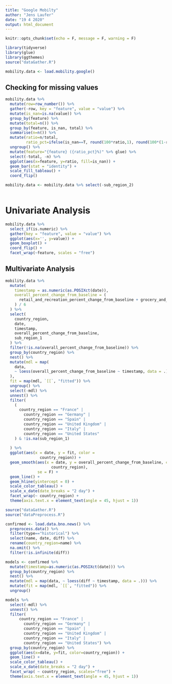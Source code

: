 ```yaml
---
title: "Google Mobilty"
author: "Jens Laufer"
date: "19 4 2020"
output: html_document
---
```


```r
knitr::opts_chunk$set(echo = F, message = F, warning = F)
```

```r
library(tidyverse)
library(glue)
library(ggthemes)
source("dataGather.R")

```

```r
mobility.data <- load.mobility.google()
```




## Checking for missing values 



```r

mobility.data %>% 
  mutate(row=row_number()) %>% 
  gather(-row, key = "feature", value = "value") %>% 
  mutate(is_nan=is.na(value)) %>% 
  group_by(feature) %>% 
  mutate(total=n()) %>% 
  group_by(feature, is_nan, total) %>% 
  summarise(n=n()) %>%
  mutate(ratio=n/total, 
         ratio_pct=ifelse(is_nan==T, round(100*ratio,1), round(100*(1-ratio),1))) %>% 
  ungroup() %>%
  mutate(feature="{feature} ({ratio_pct}%)" %>% glue) %>% 
  select(-total, -n) %>% 
  ggplot(aes(x=feature, y=ratio, fill=is_nan)) +
  geom_bar(stat = "identity") +
  scale_fill_tableau() +
  coord_flip()

mobility.data <- mobility.data %>% select(-sub_region_2)
  
```



# Univariate Analysis



```r
mobility.data %>% 
  select_if(is.numeric) %>% 
  gather(key = "feature", value = "value") %>% 
  ggplot(aes(x='', y=value)) +
  geom_boxplot() +
  coord_flip() +
  facet_wrap(~feature, scales = "free") 
```



## Multivariate Analysis





```r
mobility.data %>%
  mutate(
    timestamp = as.numeric(as.POSIXct(date)),
    overall_percent_change_from_baseline = (
      retail_and_recreation_percent_change_from_baseline + grocery_and_pharmacy_percent_change_from_baseline + parks_percent_change_from_baseline + transit_stations_percent_change_from_baseline + workplaces_percent_change_from_baseline + residential_percent_change_from_baseline
    ) / 6
  ) %>%
  select(
    country_region,
    date,
    timestamp,
    overall_percent_change_from_baseline,
    sub_region_1
  ) %>%
  filter(!is.na(overall_percent_change_from_baseline)) %>%
  group_by(country_region) %>%
  nest() %>%
  mutate(mdl = map(
    data,
    ~ loess(overall_percent_change_from_baseline ~ timestamp, data = .)
  ),
  fit = map(mdl, `[[`, "fitted")) %>%
  ungroup() %>%
  select(-mdl) %>%
  unnest() %>%
  filter(
    (
      country_region == "France" |
        country_region == "Germany" |
        country_region == "Spain" |
        country_region == "United Kingdom" |
        country_region == "Italy" |
        country_region == "United States"
    ) & !is.na(sub_region_1)
    
  ) %>%
  ggplot(aes(x = date, y = fit, color =
               country_region)) +
  geom_smooth(aes(x = date, y = overall_percent_change_from_baseline, color =
                    country_region),
              se = F) +
  geom_line() +
  geom_hline(yintercept = 0) +
  scale_color_tableau() +
  scale_x_date(date_breaks = "2 day") +
  facet_wrap(~ country_region) +
  theme(axis.text.x = element_text(angle = 45, hjust = 1))

```




```r
source("dataGather.R")
source("dataPreprocess.R")
```

```r
confirmed <- load.data.bno.news() %>% 
  preprocess.data() %>% 
  filter(type=="historical") %>% 
  select(name, date, diff) %>% 
  rename(country_region=name) %>% 
  na.omit() %>% 
  filter(!is.infinite(diff))
```






```r
models <- confirmed %>%
  mutate(timestamp=as.numeric(as.POSIXct(date))) %>% 
  group_by(country_region) %>%
  nest() %>%
  mutate(mdl = map(data, ~ loess(diff ~ timestamp, data = .))) %>%
  mutate(fit = map(mdl, `[[`, "fitted")) %>% 
  ungroup()
```






```r
models %>% 
  select(-mdl) %>% 
  unnest() %>% 
  filter(
      country_region == "France" |
        country_region == "Germany" |
        country_region == "Spain" |
        country_region == "United Kingdom" |
        country_region == "Italy" |
        country_region == "United States") %>% 
  group_by(country_region) %>% 
  ggplot(aes(x=date, y=fit, color=country_region)) +
  geom_line() + 
  scale_color_tableau() +
  scale_x_date(date_breaks = "2 day") +
  facet_wrap( ~ country_region, scales="free") +
  theme(axis.text.x = element_text(angle = 45, hjust = 1))
```



